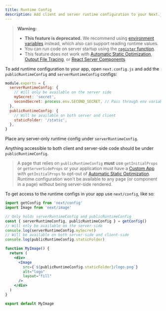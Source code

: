 ```yaml
---
title: Runtime Config
description: Add client and server runtime configuration to your Next.js app.
---
```


> **Warning:**
>
> - **This feature is deprecated.** We recommend using [environment variables](/docs/pages/guides/environment-variables) instead, which also can support reading runtime values.
> - You can run code on server startup using the [`register` function](/docs/app/guides/instrumentation).
> - This feature does not work with [Automatic Static Optimization](/docs/pages/building-your-application/rendering/automatic-static-optimization), [Output File Tracing](/docs/pages/api-reference/config/next-config-js/output#automatically-copying-traced-files), or [React Server Components](/docs/app/getting-started/server-and-client-components).

To add runtime configuration to your app, open `next.config.js` and add the `publicRuntimeConfig` and `serverRuntimeConfig` configs:

```js filename="next.config.js"
module.exports = {
  serverRuntimeConfig: {
    // Will only be available on the server side
    mySecret: 'secret',
    secondSecret: process.env.SECOND_SECRET, // Pass through env variables
  },
  publicRuntimeConfig: {
    // Will be available on both server and client
    staticFolder: '/static',
  },
}
```

Place any server-only runtime config under `serverRuntimeConfig`.

Anything accessible to both client and server-side code should be under `publicRuntimeConfig`.

> A page that relies on `publicRuntimeConfig` **must** use `getInitialProps` or `getServerSideProps` or your application must have a [Custom App](/docs/pages/building-your-application/routing/custom-app) with `getInitialProps` to opt-out of [Automatic Static Optimization](/docs/pages/building-your-application/rendering/automatic-static-optimization). Runtime configuration won't be available to any page (or component in a page) without being server-side rendered.

To get access to the runtime configs in your app use `next/config`, like so:

```jsx
import getConfig from 'next/config'
import Image from 'next/image'

// Only holds serverRuntimeConfig and publicRuntimeConfig
const { serverRuntimeConfig, publicRuntimeConfig } = getConfig()
// Will only be available on the server-side
console.log(serverRuntimeConfig.mySecret)
// Will be available on both server-side and client-side
console.log(publicRuntimeConfig.staticFolder)

function MyImage() {
  return (
    <div>
      <Image
        src={`${publicRuntimeConfig.staticFolder}/logo.png`}
        alt="logo"
        layout="fill"
      />
    </div>
  )
}

export default MyImage
```
